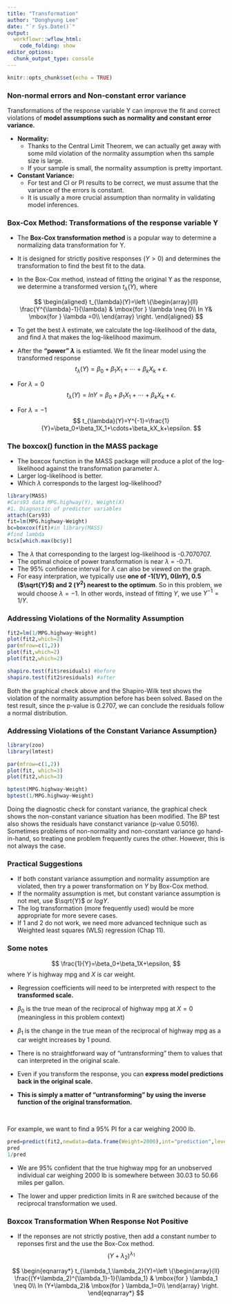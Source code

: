 ```yaml
---
title: "Transformation"
author: "Donghyung Lee"
date: "`r Sys.Date()`"
output: 
  workflowr::wflow_html:
    code_folding: show
editor_options:
  chunk_output_type: console
---
```


```r
knitr::opts_chunk$set(echo = TRUE)
```

### Non-normal errors and Non-constant error variance

Transformations of the response variable Y  can improve the fit and correct violations of **model assumptions such as normality and constant error variance.** 

* **Normality:**
  + Thanks to the Central Limit Theorem, we can actually get away with some mild violation of the normality assumption when ths sample size is large. 
  + If your sample is small, the normality assumption is pretty important.
		
* **Constant Variance:**
  + For test and CI or PI results to be correct, we must assume that the variance of the errors is constant.
  + It is usually a more crucial assumption than normality in validating model inferences.
	

### Box-Cox Method: Transformations of the response variable Y

* The **Box-Cox transformation method** is a popular way to determine a normalizing data transformation for Y. 
		
* It is designed for strictly positive responses $(Y > 0)$ and determines the transformation to find the best fit to the data.  

* In the Box-Cox method, instead of fitting the original Y as the response, we determine a transformed version $t_{\lambda}(Y)$, where

$$
\begin{aligned}
t_{\lambda}(Y)=\left \{\begin{array}{ll}
\frac{Y^{\lambda}-1}{\lambda} & \mbox{for  } \lambda \neq 0\\
ln Y& \mbox{for  } \lambda =0\\
\end{array} \right.
\end{aligned}
$$

* To get the best $\lambda$ estimate, we calculate the log-likelihood of the data, and find $\lambda$ that makes the log-likelihood maximum.

* After the **"power" $\lambda$** is estiamted. We fit the linear model using the transformed response
$$
t_{\lambda}(Y)=\beta_0+\beta_1X_1+\cdots+\beta_kX_k+\epsilon.
$$
		
* For $\lambda=0$
$$
t_{\lambda}(Y)=ln Y=\beta_0+\beta_1X_1+\cdots+\beta_kX_k+\epsilon.
$$

* For $\lambda=-1$
$$
t_{\lambda}(Y)=Y^{-1}=\frac{1}{Y}=\beta_0+\beta_1X_1+\cdots+\beta_kX_k+\epsilon.
$$


### The boxcox() function in the MASS package

* The boxcox function in the MASS package will produce a plot of the log-likelihood against the transformation parameter $\lambda$. 
* Larger log-likelihood is better. 
* Which $\lambda$ corresponds to the largest log-likelihood?

```r
library(MASS)
#Cars93 data MPG.highway(Y), Weight(X)
#1. Diagnostic of predictor variables
attach(Cars93)
fit=lm(MPG.highway~Weight)
bc=boxcox(fit)#in library(MASS)
#find lambda
bc$x[which.max(bc$y)]
```
* The $\lambda$ that corresponding to the largest log-likelihood is -0.7070707.
* The optimal choice of power transformation is near $\lambda$ = -0.71. 
* The 95\% confidence interval for $\lambda$ can also be viewed on the graph. 
* For easy interpration, we typically use **one of -1($1/Y$), 0($ln Y$), 0.5 ($\sqrt{Y}$) and 2 ($Y^2$) nearest to the optimum**. So in this problem, we would choose \pause$\lambda =-1$. In other words, instead of fitting $Y$, we use $Y^{-1}=1/Y$.
		

### Addressing Violations of the Normality Assumption
```r
fit2=lm(1/MPG.highway~Weight)
plot(fit2,which=2)
par(mfrow=c(1,2))
plot(fit,which=2)
plot(fit2,which=2)

shapiro.test(fit$residuals) #before
shapiro.test(fit2$residuals) #after 
```
Both the graphical check above and the Shapiro-Wilk test shows the violation of the normality assumption before has been solved. Based on the test result, since the p-value is 0.2707, we can conclude the residuals follow a normal distribution.



### Addressing Violations of the Constant Variance Assumption}
```r
library(zoo)
library(lmtest)

par(mfrow=c(1,2))
plot(fit, which=3)
plot(fit2,which=3) 

bptest(MPG.highway~Weight)
bptest(1/MPG.highway~Weight)
```
Doing the diagnostic check for constant variance, the graphical check shows the non-constant variance situation has been modified. The BP test also shows the residuals have constanct variance (p-value 0.5016). Sometimes problems of non-normality and non-constant variance go hand-in-hand, so treating one problem frequently cures the other. However, this is not always the case.

### Practical Suggestions

* If both  constant variance assumption and normality assumption are violated, then try a power transformation on $Y$ by Box-Cox method.
* If  the normality assumption is met, but constant  variance assumption is not met, use $\sqrt{Y}$ or $log Y$.
* The log transformation (more frequently used) would be more appropriate for more severe cases. 
* If 1 and 2 do not work, we need more advanced technique such as Weighted least squares (WLS) regression (Chap 11).


### Some notes
$$
\frac{1}{Y}=\beta_0+\beta_1X+\epsilon,
$$
where $Y$ is highway mpg and $X$ is car weight.

* Regression coefficients will need to be interpreted with respect to the **transformed scale.**

* $\beta_0$ is the true mean of the reciprocal of highway mpg at $X=0$ (meaningless in this problem context)

* $\beta_1$ is the change in the true mean of the reciprocal of highway mpg as a car weight increases by 1 pound.

* There is no straightforward way of "untransforming" them to values that can interpreted in the original scale.

* Even if you transform the response, you can **express model predictions back in the original scale.**

* **This is simply a matter of "untransforming" by using the inverse function of the original transformation.**		

<br />


For example, we want to find a 95\% PI for a car weighing 2000 lb.
```r
pred=predict(fit2,newdata=data.frame(Weight=2000),int="prediction",level=0.95)
pred
1/pred
```
* We are 95\% confident that the true highway mpg for an unobserved individual car weighing 2000 lb is somewhere between 30.03 to 50.66 miles per gallon.  

* The lower and upper prediction limits in R are switched because of the reciprocal transformation we used.

### Boxcox Transformation When Response Not Positive
* If the reponses are not strictly postive, then add a constant number to reponses first and the use the Box-Cox method. 
$$
(Y+\lambda_2)^{\lambda_1}
$$

$$	
    \begin{eqnarray*}
			t_{\lambda_1,\lambda_2}(Y)=\left \{\begin{array}{ll}
				\frac{(Y+\lambda_2)^{\lambda_1}-1}{\lambda_1} & \mbox{for  } \lambda_1 \neq 0\\
				ln (Y+\lambda_2)& \mbox{for  } \lambda_1=0\\
			\end{array} \right.
		\end{eqnarray*}
$$

